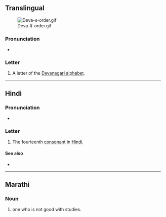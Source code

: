 {{also|ढ़|द|ट|ड़}}
{{character info}}
==Translingual==
[[File:Deva-ढ-order.gif|thumb]]

===Pronunciation===
* {{IPA|mul|/ɖʱə/}}

===Letter===
{{mul-Deva|ḍha}}

# A letter of the [[Devanagari alphabet]].

----

==Hindi==

===Pronunciation===
* {{hi-IPA|ढ.}}

===Letter===
{{head|hi|letter}}

# The fourteenth [[consonant]] in [[Hindi]].

====See also====
* {{list:Devanagari script letters/hi}}

----

==Marathi==

===Noun===
{{mr-noun|tr=ḍha}}

# one who is not good with studies.